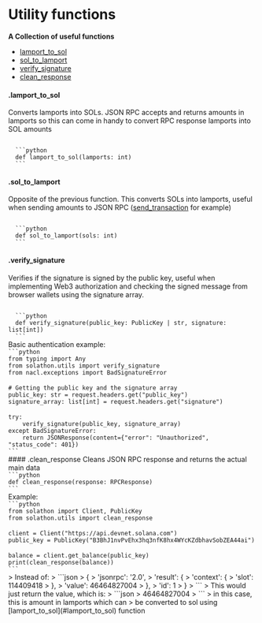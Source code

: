 
# Utility functions
**A Collection of useful functions**

- [lamport_to_sol](#lamport_to_sol)
- [sol_to_lamport](#sol_to_lamport)
- [verify_signature](#verify_signature)
- [clean_response](#clean_response)

#### .lamport_to_sol
Converts lamports into SOLs. JSON RPC accepts and returns amounts in lamports so this can come in handy to convert RPC response lamports into SOL amounts

<Code>
  ```python 
  def lamport_to_sol(lamports: int)
  ```
</Code>

#### .sol_to_lamport
Opposite of the previous function. This converts SOLs into lamports, useful when sending amounts to JSON RPC ([send_transaction](/models/client#send_transaction) for example)

<Code>
  ```python 
  def sol_to_lamport(sols: int)
  ```
</Code>

#### .verify_signature
Verifies if the signature is signed by the public key, useful when implementing Web3 authorization and checking the signed message from browser wallets using the signature array.

<Code>
  ```python 
  def verify_signature(public_key: PublicKey | str, signature: list[int])
  ```
</Code>
Basic authentication example:
<Code>
```python 
from typing import Any
from solathon.utils import verify_signature
from nacl.exceptions import BadSignatureError
ㅤ
# Getting the public key and the signature array
public_key: str = request.headers.get("public_key")
signature_array: list[int] = request.headers.get("signature")
ㅤ
try:
    verify_signature(public_key, signature_array)
except BadSignatureError:
    return JSONResponse(content={"error": "Unauthorized", "status_code": 401})
```
</Code>
#### .clean_response
Cleans JSON RPC response and returns the actual main data

<Code>
```python 
def clean_response(response: RPCResponse)
```
</Code>
Example:

<Code>
```python 
from solathon import Client, PublicKey
from solathon.utils import clean_response
ㅤ
client = Client("https://api.devnet.solana.com")
public_key = PublicKey("B3BhJ1nvPvEhx3hq3nfK8hx4WYcKZdbhavSobZEA44ai")
ㅤ
balance = client.get_balance(public_key)
print(clean_response(balance))
```
</Code>
> Instead of:
> ```json
> {
>     'jsonrpc': '2.0', 
>     'result': {
>         'context': {
>             'slot': 114409418
>         }, 
>         'value': 46464827004
>     }, 
>     'id': 1
> }
> ```
> This would just return the value, which is:
> ```json
> 46464827004
> ``` 
> in this case, this is amount in lamports which can
> be converted to sol using [lamport_to_sol](#lamport_to_sol) function